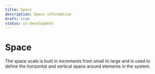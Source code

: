 ```yaml
---
title: Space
description: Space information
draft: true
status: in-development
---
```


# Space
The space scale is built in increments from small to large and is used to define the horizontal and vertical space around elements in the system. 

<SpaceTable />
